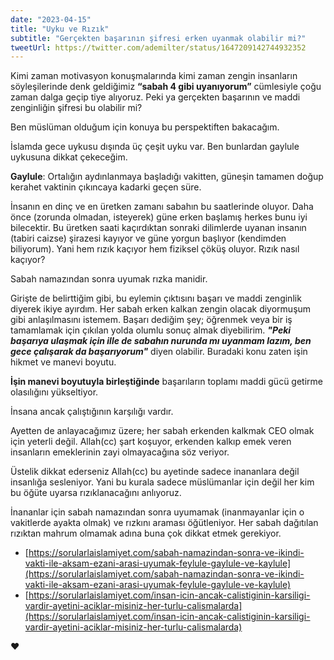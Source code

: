 ```yaml
---
date: "2023-04-15"
title: "Uyku ve Rızık"
subtitle: "Gerçekten başarının şifresi erken uyanmak olabilir mi?"
tweetUrl: https://twitter.com/ademilter/status/1647209142744932352
---
```


Kimi zaman motivasyon konuşmalarında kimi zaman zengin insanların söyleşilerinde
denk geldiğimiz **“sabah 4 gibi uyanıyorum”** cümlesiyle çoğu zaman dalga geçip tiye alıyoruz.
Peki ya gerçekten başarının ve maddi zenginliğin şifresi bu olabilir mi?

Ben müslüman olduğum için konuya bu perspektiften bakacağım.

İslamda gece uykusu dışında üç çeşit uyku var. Ben bunlardan gaylule uykusuna dikkat çekeceğim.

**Gaylule**: Ortalığın aydınlanmaya başladığı vakitten, güneşin tamamen doğup kerahet vaktinin
çıkıncaya kadarki geçen süre.

İnsanın en dinç ve en üretken zamanı sabahın bu saatlerinde oluyor. Daha önce
(zorunda olmadan, isteyerek) güne erken başlamış herkes bunu iyi bilecektir.
Bu üretken saati kaçırdıktan sonraki dilimlerde uyanan insanın (tabiri caizse)
şirazesi kayıyor ve güne yorgun başlıyor (kendimden biliyorum).
Yani hem rızık kaçıyor hem fiziksel çöküş oluyor. Rızık nasıl kaçıyor?

<Quote caption="Beyhakî, el-âdâb, 1/276; Şarani, Levakıh-u'l-Envar, s. 295">
  Sabah namazından sonra uyumak rızka manidir.
</Quote>

Girişte de belirttiğim gibi, bu eylemin çıktısını başarı ve maddi zenginlik diyerek ikiye ayırdım.
Her sabah erken kalkan zengin olacak diyormuşum gibi anlaşılmasını istemem.
Başarı dediğim şey; öğrenmek veya bir iş tamamlamak için çıkılan yolda olumlu sonuç almak diyebilirim.
**_"Peki başarıya ulaşmak için ille de sabahın nurunda mı uyanmam lazım, ben gece çalışarak da başarıyorum"_** diyen olabilir.
Buradaki konu zaten işin hikmet ve manevi boyutu.

**İşin manevi boyutuyla birleştiğinde** başarıların toplamı maddi gücü getirme olasılığını yükseltiyor.

<Quote caption="Necm, 53/39">İnsana ancak çalıştığının karşılığı vardır.</Quote>

Ayetten de anlayacağımız üzere; her sabah erkenden kalkmak CEO olmak için yeterli değil.
Allah(cc) şart koşuyor, erkenden kalkıp emek veren insanların emeklerinin zayi olmayacağına söz veriyor.

Üstelik dikkat ederseniz Allah(cc) bu ayetinde sadece inananlara değil insanlığa sesleniyor.
Yani bu kurala sadece müslümanlar için değil her kim bu öğüte uyarsa rızıklanacağını anlıyoruz.

İnananlar için sabah namazından sonra uyumamak (inanmayanlar için o vakitlerde ayakta olmak)
ve rızkını araması öğütleniyor. Her sabah dağıtılan rızıktan mahrum
olmamak adına buna çok dikkat etmek gerekiyor.

- [https://sorularlaislamiyet.com/sabah-namazindan-sonra-ve-ikindi-vakti-ile-aksam-ezani-arasi-uyumak-feylule-gaylule-ve-kaylule](https://sorularlaislamiyet.com/sabah-namazindan-sonra-ve-ikindi-vakti-ile-aksam-ezani-arasi-uyumak-feylule-gaylule-ve-kaylule)
- [https://sorularlaislamiyet.com/insan-icin-ancak-calistiginin-karsiligi-vardir-ayetini-aciklar-misiniz-her-turlu-calismalarda](https://sorularlaislamiyet.com/insan-icin-ancak-calistiginin-karsiligi-vardir-ayetini-aciklar-misiniz-her-turlu-calismalarda)

❤️
